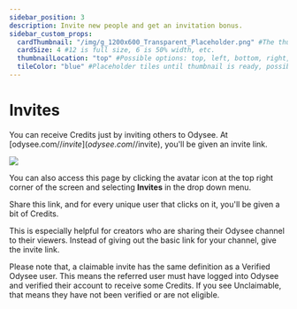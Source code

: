 ```yaml
---
sidebar_position: 3
description: Invite new people and get an invitation bonus.
sidebar_custom_props:
  cardThumbnail: "/img/g_1200x600_Transparent_Placeholder.png" #The thumbnail on the category card.
  cardSize: 4 #12 is full size, 6 is 50% width, etc.
  thumbnailLocation: "top" #Possible options: top, left, bottom, right, none
  tileColor: "blue" #Placeholder tiles until thumbnail is ready, possible options: blue, cream, darkpurple, lightpurple, mauve, orange, pink, none
---
```


# Invites

You can receive Credits just by inviting others to Odysee. At [odysee.com/$/invite](odysee.com/$/invite), you'll be given an invite link.

![](/img/en/category-monetization3.png)

You can also access this page by clicking the avatar icon at the top right corner of the screen and selecting **Invites** in the drop down menu.

Share this link, and for every unique user that clicks on it, you'll be given a bit of Credits.

This is especially helpful for creators who are sharing their Odysee channel to their viewers. Instead of giving out the basic link for your channel, give the invite link.

Please note that, a claimable invite has the same definition as a Verified Odysee user. This means the referred user must have logged into Odysee and verified their account to receive some Credits. If you see Unclaimable, that means they have not been verified or are not eligible.